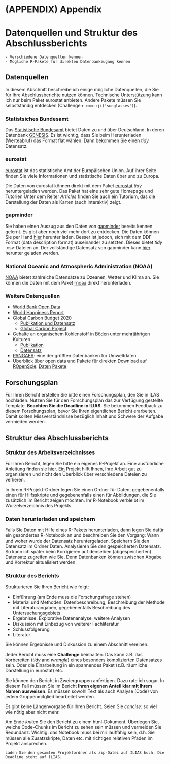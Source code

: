 # (APPENDIX) Appendix {-}
# Datenquellen und Struktur des Abschlussberichts {#daten-und-bericht}

```block
- Verschiedene Datenquellen kennen
- Mögliche R-Pakete für direkten Datenbankzugang kennen
```

## Datenquellen

In diesem Abschnitt beschreibe ich einige mögliche Datenquellen, die Sie für Ihre Abschlussberichte nutzen können. Technische Unterstützung kann ich nur beim Paket eurostat anbieten. Andere Pakete müssen Sie selbstständig entdecken (Challenge `r emo::ji('sunglasses')`).

### Statistsiches Bundesamt
Das [Statistische Bundesamt](https://www.destatis.de/) bietet Daten zu und über Deutschland. In deren Datenbank [GENESIS](https://www-genesis.destatis.de/genesis/online?operation=sprachwechsel&language=de). Es ist wichtig, dass Sie beim Herunterladen (Werteabruf) das Format flat wählen. Dann bekommen Sie einen *tidy* Datensatz.

### eurostat
[eurostat](https://ec.europa.eu/eurostat) ist das statistische Amt der Europäischen Union. Auf ihrer Seite finden Sie viele Informationen und statistische Daten über und zu Europa.  

Die Daten von eurostat können direkt mit dem Paket [eurostat](http://ropengov.github.io/eurostat/index.html) *tidy* heruntergeladen werden. Das Paket hat eine sehr gute Homepage und Tutorien Unter dem Reiter *Articles* finden Sie auch ein Tutorium, das die Darstellung der Daten als Karten (auch interaktiv) zeigt.

### gapminder
Sie haben einen Auszug aus den Daten von [gapminder](https://www.gapminder.org) bereits kennen gelernt. Es gibt aber noch viel mehr dort zu entdecken. Die Daten können Sie per Hand [hier](https://www.gapminder.org/data/) herunter laden. Besser ist jedoch, sich mit dem DDF Format (data description format) auseinander zu setzten. Dieses bietet *tidy* .csv-Dateien an. Der vollständige Datensatz von gapminder kann [hier](https://github.com/open-numbers/ddf--gapminder--systema_globalis) herunter geladen werden.


### National Oceanic and Atmospheric Administration (NOAA)
[NOAA](https://www.noaa.gov/) bietet zahlreiche Datensätze zu Ozeanen, Wetter und Klima an. Sie können die Daten mit dem Paket [rnoaa](https://docs.ropensci.org/rnoaa/) direkt herunterladen.

### Weitere Datenquellen
- [World Bank Open Data](https://data.worldbank.org/)
- [World Happiness Report](https://worldhappiness.report/ed/2021/)
- Global Carbon Budget 2020
  - [Publikation und Datensatz](https://essd.copernicus.org/articles/12/3269/2020/)
  - [Global Carbon Project](https://www.globalcarbonproject.org/index.htm)
- Gehalte an organischem Kohlenstoff in Böden unter mehrjährigen Kulturen
  - [Publikation](https://www.nature.com/articles/s41597-019-0062-1)
  - [Datensatz](https://figshare.com/articles/dataset/A_global_empirical_harmonised_dataset_of_Soil_Organic_Carbon_under_Perennial_Crops/7637210)
- [PANGAEA](https://www.pangaea.de/): eine der größten Datenbanken für Umweltdaten
- Überblick über open data und Pakete für direkten Download auf [ROpenScie](https://ropensci.org/):
  [Daten](https://github.com/ropensci-archive/opendata)
  [Pakete](https://ropensci.org/packages/data-access/)

## Forschungsplan
Für Ihren Bericht erstellen Sie bitte einen Forschungsplan, den Sie in ILAS hochladen. Nutzen Sie für den Forschungsplan das zur Verfügung gestellte Template. **Beachten Sie die Deadline in ILIAS.** Sie bekommen Feedback zu diesem Forschungsplan, bevor Sie Ihren eigentlichen Bericht erarbeiten. Damit sollten Missverständnisse bezüglich Inhalt und Schwere der Aufgabe vermieden werden. 

## Struktur des Abschlussberichts
### Struktur des Arbeitsverzeichnisses
Für Ihren Bericht, legen Sie bitte ein eigenes R-Projekt an. Eine ausführliche Anleitung finden sie [hier](https://support.rstudio.com/hc/en-us/articles/200526207-Using-Projects). Ein Projekt hilft Ihnen, Ihre Arbeit gut zu organisieren und nicht den Überblick über verschiedene Dateien zu verlieren.

In Ihrem R-Projekt-Ordner legen Sie einen Ordner für Daten, gegebenenfalls einen für Hilfsskripte und gegebenenfalls einen für Abbildungen, die Sie zusätzlich im Bericht zeigen möchten. Ihr R-Notebook verbleibt im Wurzelverzeichnis des Projekts.

### Daten herunterladen und speichern
Falls Sie Daten mit Hilfe eines R-Pakets herunterladen, dann legen Sie dafür ein gesondertes R-Notebook an und beschreiben Sie den Vorgang: Wann und woher wurde der Datensatz heruntergeladen. Speichern Sie den Datensatz im Ordner Daten. Analysieren Sie den gespeicherten Datensatz. So kann ich später beim Korrigieren auf denselben (abgespeicherten) Datensatz zugreifen wie Sie. Denn Datenbanken können zwischen Abgabe und Korrektur aktualisiert werden.

### Struktur des Berichts
Strukturieren Sie Ihren Bericht wie folgt:

  - Einführung (am Ende muss die Forschungsfrage stehen)
  - Material und Methoden: Datenbeschreibung, Beschreibung der Methode mit Literaturangaben, gegebenenfalls Beschreibung des Untersuchungsgebiets
  - Ergebnisse: Explorative Datenanalyse, weitere Analysen
  - Diskussion mit Einbezug von weiterer Fachliteratur
  - Schlussfolgerung
  - Literatur
  
Sie können Ergebnisse und Diskussion zu einem Abschnitt vereinen.

Jeder Bericht muss eine **Challenge** beinhalten. Das kann z.B. das Vorbereiten (*tidy* and *wrangle*) eines besonders komplizierten Datensatzes sein. Oder die Einarbeitung in ein spannendes Paket (z.B. räumliche Darstellung in eurostat) etc.

Sie können den Bericht in Zweiergruppen anfertigen. Dazu rate ich sogar. In diesem Fall müssen Sie im Bericht **Ihren eigenen Anteil klar mit Ihrem Namen ausweisen**. Es müssen sowohl Text als auch Analyse (Code) von jedem Gruppenmitglied bearbeitet werden.

Es gibt keine Längenvorgabe für Ihren Bericht. Seien Sie *concise*: so viel wie nötig aber nicht mehr.

Am Ende *knit*en Sie den Bericht zu einem html-Dokument. Überlegen Sie, welche Code-Chunks im Bericht zu sehen sein müssen und vermeiden Sie Redundanz. Wichtig: das Notebook muss bei mir lauffähig sein, d.h. Sie müssen alle Zusatzskripte, Daten etc. mit richtigen relativen Pfaden im Projekt ansprechen.


```block
Laden Sie den gesamten Projektordner als zip-Datei auf ILIAS hoch. Die Deadline steht auf ILIAS.
```


